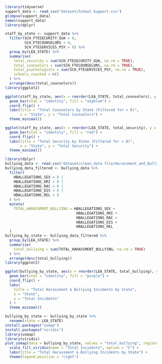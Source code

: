 ```r
library(tidyverse)  
support_data <- read_csv("dataset/School Support.csv")
glimpse(support_data)
names(support_data)
library(dplyr)

staff_by_state <- support_data %>%
  filter(SCH_FTESECURITY_GUA > 0,
         SCH_FTECOUNSELORS > 0,
         SCH_FTESERVICES_PSY > 0) %>%
  group_by(LEA_STATE) %>%
  summarise(
    total_security = sum(SCH_FTESECURITY_GUA, na.rm = TRUE),
    total_counselors = sum(SCH_FTECOUNSELORS, na.rm = TRUE),
    total_psychologists = sum(SCH_FTESERVICES_PSY, na.rm = TRUE),
    schools_counted = n()
  ) %>%
  arrange(desc(total_counselors))
library(ggplot2)

ggplot(staff_by_state, aes(x = reorder(LEA_STATE, total_counselors), y = total_counselors)) +
  geom_bar(stat = "identity", fill = "skyblue") +
  coord_flip() +
  labs(title = "Total Counselors by State (Filtered for > 0)",
       x = "State", y = "Total Counselors") +
  theme_minimal()

ggplot(staff_by_state, aes(x = reorder(LEA_STATE, total_security), y = total_security)) +
  geom_bar(stat = "identity", fill = "red") +
  coord_flip() +
  labs(title = "Total Security by State (Filtered for > 0)",
       x = "State", y = "Total Security") +
  theme_minimal()
```

```r
library(dplyr)
bullying_data <- read.csv("dataset/clean_data file/Harassment_and_Bullying_clean.csv", stringsAsFactors = FALSE)
bullying_data_filtered <- bullying_data %>%
  filter(
    HBALLEGATIONS_SEX > 0 |
    HBALLEGATIONS_ORI > 0 |
    HBALLEGATIONS_RAC > 0 |
    HBALLEGATIONS_DIS > 0 |
    HBALLEGATIONS_REL > 0
  ) %>%
  mutate(
    TOTAL_HARASSMENT_BULLYING = HBALLEGATIONS_SEX +
                                 HBALLEGATIONS_ORI +
                                 HBALLEGATIONS_RAC +
                                 HBALLEGATIONS_DIS +
                                 HBALLEGATIONS_REL
  )
bullying_by_state <- bullying_data_filtered %>%
  group_by(LEA_STATE) %>%
  summarise(
    total_bullying = sum(TOTAL_HARASSMENT_BULLYING, na.rm = TRUE)
  ) %>%
  arrange(desc(total_bullying))
library(ggplot2)

ggplot(bullying_by_state, aes(x = reorder(LEA_STATE, total_bullying), y = total_bullying)) +
  geom_bar(stat = "identity", fill = "purple") +
  coord_flip() +
  labs(
    title = "Total Harassment & Bullying Incidents by State",
    x = "State",
    y = "Total Incidents"
  ) +
  theme_minimal()

bullying_by_state <- bullying_by_state %>%
  rename(state = LEA_STATE)
install.packages("usmap")
install.packages("viridis")
library(usmap)
library(viridis)
plot_usmap(data = bullying_by_state, values = "total_bullying", regions = "states") +
  scale_fill_viridis(name = "Total Incidents", option = "C") +
  labs(title = "Total Harassment & Bullying Incidents by State") +
  theme(legend.position = "right")
```